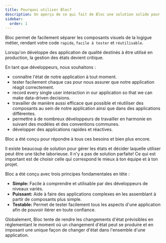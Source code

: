 ```yaml
---
title: Pourquoi utiliser Bloc?
description: Un aperçu de ce qui fait de Bloc une solution solide pour la gestion d'état.
sidebar:
  order: 1
---
```



Bloc permet de facilement séparer les composants visuels de la logigue métier, rendant votre code `rapide`, `facile à tester` et `réutilisable`.

Lorsqu'on développe des application de qualité destinés à être utilisé en production, la gestion des états devient critique.

En tant que développeurs, nous souhaitons :

- connaître l'état de notre application à tout moment.
- tester facilement chaque cas pour nous assurer que notre application réagit correctement.
- record every single user interaction in our application so that we can make data-driven decisions.
- travailler de manière aussi efficace que possible et réutiliser des composants au sein de notre application ainsi que dans des applications différentes.
- permettre à de nombreux développeurs de travailler en harmonie en suivant des modèles et des conventions communes.
- développer des applications rapides et réactives.

Bloc a été conçu pour répondre à tous ces besoins et bien plus encore.

Il existe beaucoup de solution pour gérer les états et décider laquelle utiliser peut être une tâche laborieuse. Il n'y a pas de solution parfaite! Ce qui est important est de choisir celle qui correspond le mieux à ton équipe et à ton projet.                

Bloc a été conçu avec trois principes fondamentales en tête :

- **Simple:** Facile à comprendre et utilisable par des développeurs de niveaux variés.
- **Puissant:** Aide à faire des applications complexes en les assemblant à partir de composants plus simple.
- **Testable:** Permet de tester facilement tous les aspects d'une application afin de pouvoir itérer en toute confiance.

Globalement, Bloc tente de rendre les changements d'état prévisibles en réglementant le moment où un changement d'état peut se produire et en imposant une unique façon de changer d'état dans l'ensemble d'une application.
